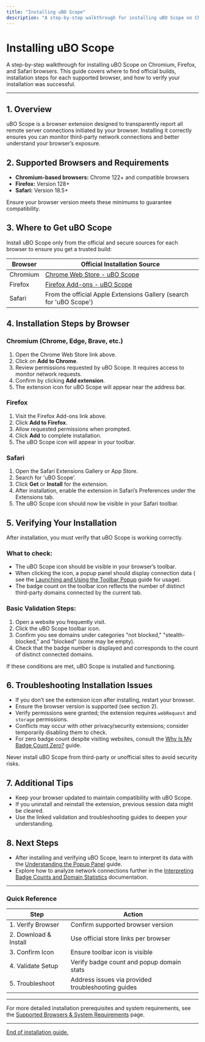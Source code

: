 ```yaml
---
title: "Installing uBO Scope"
description: "A step-by-step walkthrough for installing uBO Scope on Chromium, Firefox, and Safari browsers. Learn where to find the official builds and how to verify a successful installation."
---
```


# Installing uBO Scope

A step-by-step walkthrough for installing uBO Scope on Chromium, Firefox, and Safari browsers. This guide covers where to find official builds, installation steps for each supported browser, and how to verify your installation was successful.

---

## 1. Overview

uBO Scope is a browser extension designed to transparently report all remote server connections initiated by your browser. Installing it correctly ensures you can monitor third-party network connections and better understand your browser’s exposure.

## 2. Supported Browsers and Requirements

- **Chromium-based browsers:** Chrome 122+ and compatible browsers
- **Firefox:** Version 128+
- **Safari:** Version 18.5+

Ensure your browser version meets these minimums to guarantee compatibility.


## 3. Where to Get uBO Scope

Install uBO Scope only from the official and secure sources for each browser to ensure you get a trusted build:

| Browser       | Official Installation Source                                                              |
|---------------|--------------------------------------------------------------------------------------------|
| Chromium      | [Chrome Web Store - uBO Scope](https://chromewebstore.google.com/detail/ubo-scope/bbdpgcaljkaaigfcomhidmneffjjjfgp) |
| Firefox       | [Firefox Add-ons - uBO Scope](https://addons.mozilla.org/firefox/addon/ubo-scope/)         |
| Safari        | From the official Apple Extensions Gallery (search for 'uBO Scope')                        |


## 4. Installation Steps by Browser

### Chromium (Chrome, Edge, Brave, etc.)

1. Open the Chrome Web Store link above.
2. Click on **Add to Chrome**.
3. Review permissions requested by uBO Scope. It requires access to monitor network requests.
4. Confirm by clicking **Add extension**.
5. The extension icon for uBO Scope will appear near the address bar.


### Firefox

1. Visit the Firefox Add-ons link above.
2. Click **Add to Firefox**.
3. Allow requested permissions when prompted.
4. Click **Add** to complete installation.
5. The uBO Scope icon will appear in your toolbar.


### Safari

1. Open the Safari Extensions Gallery or App Store.
2. Search for 'uBO Scope'.
3. Click **Get** or **Install** for the extension.
4. After installation, enable the extension in Safari’s Preferences under the Extensions tab.
5. The uBO Scope icon should now be visible in your Safari toolbar.


## 5. Verifying Your Installation

After installation, you must verify that uBO Scope is working correctly.

### What to check:
- The uBO Scope icon should be visible in your browser’s toolbar.
- When clicking the icon, a popup panel should display connection data (
  see the [Launching and Using the Toolbar Popup](../../getting-started/first-steps/launching-ubo-scope) guide for usage).
- The badge count on the toolbar icon reflects the number of distinct third-party domains connected by the current tab.

### Basic Validation Steps:

1. Open a website you frequently visit.
2. Click the uBO Scope toolbar icon.
3. Confirm you see domains under categories "not blocked," "stealth-blocked," and "blocked" (some may be empty).
4. Check that the badge number is displayed and corresponds to the count of distinct connected domains.

If these conditions are met, uBO Scope is installed and functioning.


## 6. Troubleshooting Installation Issues

- If you don’t see the extension icon after installing, restart your browser.
- Ensure the browser version is supported (see section 2).
- Verify permissions were granted; the extension requires `webRequest` and `storage` permissions.
- Conflicts may occur with other privacy/security extensions; consider temporarily disabling them to check.
- For zero badge count despite visiting websites, consult the [Why Is My Badge Count Zero?](../../getting-started/troubleshooting/no-connections-badge) guide.


<Warning>
Never install uBO Scope from third-party or unofficial sites to avoid security risks.
</Warning>


## 7. Additional Tips

- Keep your browser updated to maintain compatibility with uBO Scope.
- If you uninstall and reinstall the extension, previous session data might be cleared.
- Use the linked validation and troubleshooting guides to deepen your understanding.


## 8. Next Steps

- After installing and verifying uBO Scope, learn to interpret its data with the [Understanding the Popup Panel](../guides/getting-started/understanding-the-ui) guide.
- Explore how to analyze network connections further in the [Interpreting Badge Counts and Domain Statistics](../guides/analyzing-network-connections/interpreting-badge-and-popup-stats) documentation.


---

### Quick Reference

| Step               | Action                                               |
|--------------------|-----------------------------------------------------|
| 1. Verify Browser  | Confirm supported browser version                    |
| 2. Download & Install | Use official store links per browser                 |
| 3. Confirm Icon    | Ensure toolbar icon is visible                        |
| 4. Validate Setup  | Verify badge count and popup domain stats             |
| 5. Troubleshoot    | Address issues via provided troubleshooting guides   |


---

For more detailed installation prerequisites and system requirements, see the [Supported Browsers & System Requirements](../../getting-started/installation-basics/system-requirements) page.


---

<u>End of installation guide.</u>